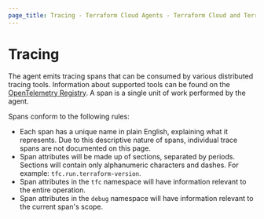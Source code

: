 ```yaml
---
page_title: Tracing - Terraform Cloud Agents - Terraform Cloud and Terraform Enterprise
---
```


# Tracing

The agent emits tracing spans that can be consumed by various distributed
tracing tools. Information about supported tools can be found on the
[OpenTelemetry Registry](https://opentelemetry.io/registry/). A span is a
single unit of work performed by the agent.

Spans conform to the following rules:

* Each span has a unique name in plain English, explaining what it represents.
  Due to this descriptive nature of spans, individual trace spans are not
  documented on this page.
* Span attributes will be made up of sections, separated by periods. Sections
  will contain only alphanumeric characters and dashes.
  For example: `tfc.run.terraform-version`.
* Span attributes in the `tfc` namespace will have information relevant to the
  entire operation.
* Span attributes in the `debug` namespace will have information relevant to
  the current span's scope.
